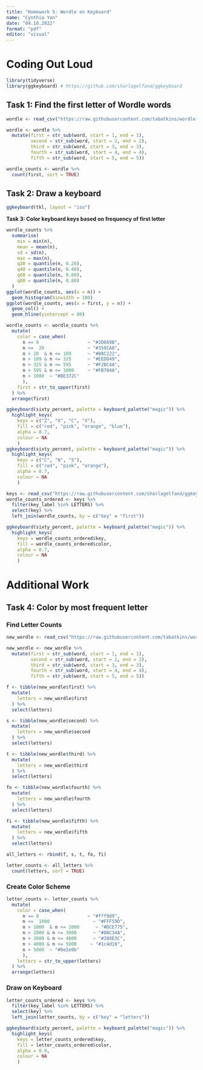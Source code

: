 ```yaml
---
title: "Homework 5: Wordle on Keyboard"
name: "Cynthia Yan"
date: "04.10.2022"
format: "pdf"
editor: "visual"
---
```


# Coding Out Loud

```r
library(tidyverse)
library(ggkeyboard) # https://github.com/sharlagelfand/ggkeyboard
```

## Task 1: Find the first letter of Wordle words

```r
wordle <- read_csv("https://raw.githubusercontent.com/tabatkins/wordle-list/main/words", col_names = "word")
```

```r
wordle <- wordle %>%
  mutate(first = str_sub(word, start = 1, end = 1),
         second = str_sub(word, start = 2, end = 2),
         third = str_sub(word, start = 3, end = 3),
         fourth = str_sub(word, start = 4, end = 4),
         fifth = str_sub(word, start = 5, end = 5))
```

```r
wordle_counts <- wordle %>%
  count(first, sort = TRUE)
```

## Task 2: Draw a keyboard

```r
ggkeyboard(tkl, layout = "iso")
```

**Task 3: Color keyboard keys based on frequency of first letter**

```r
wordle_counts %>%
  summarise(
    min = min(n),
    mean = mean(n),
    sd = sd(n),
    max = max(n),
    q20 = quantile(n, 0.20),
    q40 = quantile(n, 0.40),
    q60 = quantile(n, 0.60),
    q80 = quantile(n, 0.80)
  )
ggplot(wordle_counts, aes(x = n)) +
  geom_histogram(binwidth = 100)
ggplot(wordle_counts, aes(x = first, y = n)) +
  geom_col() +
  geom_hline(yintercept = 80)
```

```r
wordle_counts <- wordle_counts %>%
  mutate(
    color = case_when(
      n == 0                  ~ "#2D669B",
      n <=  20                ~ "#359CA8",
      n > 20  & n <= 189      ~ "#B8C222",
      n > 189 & n <= 325      ~ "#EEDD49",
      n > 325 & n <= 595      ~ "#F2BC4A",
      n > 595 & n <= 1000     ~ "#FB704A",
      n > 1000  ~ "#BE372C"
      ),
    first = str_to_upper(first)
  ) %>%
  arrange(first)
```

```r
ggkeyboard(sixty_percent, palette = keyboard_palette("magic")) %>%
  highlight_keys(
    keys = c("Z", "X", "C", "V"), 
    fill = c("red", "pink", "orange", "blue"), 
    alpha = 0.7, 
    colour = NA
    )
ggkeyboard(sixty_percent, palette = keyboard_palette("magic")) %>%
  highlight_keys(
    keys = c("C", "N", "S"), 
    fill = c("red", "pink", "orange"), 
    alpha = 0.7, 
    colour = NA
    )
```

```r
keys <- read_csv("https://raw.githubusercontent.com/sharlagelfand/ggkeyboard/061f0d9084d76d576200e81439311983e1d50d93/data-raw/sixty_percent.csv")
wordle_counts_ordered <- keys %>% 
  filter(key_label %in% LETTERS) %>%
  select(key) %>%
  left_join(wordle_counts, by = c("key" = "first"))
```

```r
ggkeyboard(sixty_percent, palette = keyboard_palette("magic")) %>%
  highlight_keys(
    keys = wordle_counts_ordered$key, 
    fill = wordle_counts_ordered$color, 
    alpha = 0.7, 
    colour = NA
    )
```

# Additional Work

## Task 4: Color by most frequent letter

### Find Letter Counts

```r
new_wordle <- read_csv("https://raw.githubusercontent.com/tabatkins/wordle-list/main/words", col_names = "word") 

new_wordle <- new_wordle %>%
  mutate(first = str_sub(word, start = 1, end = 1),
         second = str_sub(word, start = 2, end = 2),
         third = str_sub(word, start = 3, end = 3),
         fourth = str_sub(word, start = 4, end = 4),
         fifth = str_sub(word, start = 5, end = 5))

f <- tibble(new_wordle$first) %>%
  mutate(
    letters = new_wordle$first
  ) %>%
  select(letters)

s <- tibble(new_wordle$second) %>%
  mutate(
    letters = new_wordle$second
  ) %>%
  select(letters)

t <- tibble(new_wordle$third) %>%
  mutate(
    letters = new_wordle$third
  ) %>%
  select(letters)

fo <- tibble(new_wordle$fourth) %>%
  mutate(
    letters = new_wordle$fourth
  ) %>%
  select(letters)

fi <- tibble(new_wordle$fifth) %>%
  mutate(
    letters = new_wordle$fifth
  ) %>%
  select(letters)

all_letters <- rbind(f, s, t, fo, fi)

letter_counts <- all_letters %>%
  count(letters, sort = TRUE)
```

### Create Color Scheme

```r
letter_counts <- letter_counts %>%
  mutate(
    color = case_when(
      n == 0                  ~ "#fff9d9",
      n <=  1000                ~ "#FFF59D",
      n > 1000  & n <= 2000      ~ "#DCE775",
      n > 2000 & n <= 3000      ~ "#8BC34A",
      n > 3000 & n <= 4000      ~ "#388E3C",
      n > 4000 & n <= 5000     ~ "#1c4d18",
      n > 5000  ~ "#0e2e0b"
      ),
    letters = str_to_upper(letters)
  ) %>%
  arrange(letters)
```

### Draw on Keyboard

```r
letter_counts_ordered <- keys %>% 
  filter(key_label %in% LETTERS) %>%
  select(key) %>%
  left_join(letter_counts, by = c("key" = "letters"))

ggkeyboard(sixty_percent, palette = keyboard_palette("magic")) %>%
  highlight_keys(
    keys = letter_counts_ordered$key, 
    fill = letter_counts_ordered$color, 
    alpha = 0.9, 
    colour = NA
    )
```

